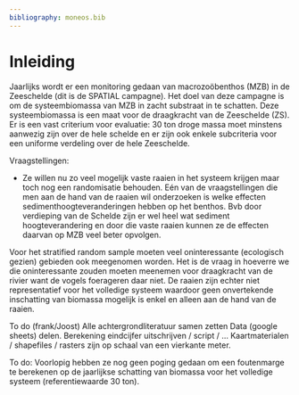 ```yaml
---
bibliography: moneos.bib
---
```


# Inleiding

Jaarlijks wordt er een monitoring gedaan van macrozoöbenthos (MZB) in de Zeeschelde (dit is de SPATIAL campagne).
Het doel van deze campagne is om de systeembiomassa van MZB in zacht substraat in te schatten.
Deze systeembiomassa is een maat voor de draagkracht van de Zeeschelde (ZS).
Er is een vast criterium voor evaluatie: 30 ton droge massa moet minstens aanwezig zijn over de hele schelde en er zijn ook enkele subcriteria voor een uniforme verdeling over de hele Zeeschelde.

Vraagstellingen:

-   Ze willen nu zo veel mogelijk vaste raaien in het systeem krijgen maar toch nog een randomisatie behouden. Eén van de vraagstellingen die men aan de hand van de raaien wil onderzoeken is welke effecten sedimenthoogteveranderingen hebben op het benthos. Bvb door verdieping van de Schelde zijn er wel heel wat sediment hoogteverandering en door die vaste raaien kunnen ze de effecten daarvan op MZB veel beter opvolgen.

Voor het stratified random sample moeten veel oninteressante (ecologisch gezien) gebieden ook meegenomen worden.
Het is de vraag in hoeverre we die oninteressante zouden moeten meenemen voor draagkracht van de rivier want de vogels foerageren daar niet.
De raaien zijn echter niet representatief voor het volledige systeem waardoor geen onvertekende inschatting van biomassa mogelijk is enkel en alleen aan de hand van de raaien.

To do (frank/Joost) Alle achtergrondliteratuur samen zetten Data (google sheets) delen.
Berekening eindcijfer uitschrijven / script / ... Kaartmaterialen / shapefiles / rasters zijn op schaal van een vierkante meter.

To do: Voorlopig hebben ze nog geen poging gedaan om een foutenmarge te berekenen op de jaarlijkse schatting van biomassa voor het volledige systeem (referentiewaarde 30 ton).
